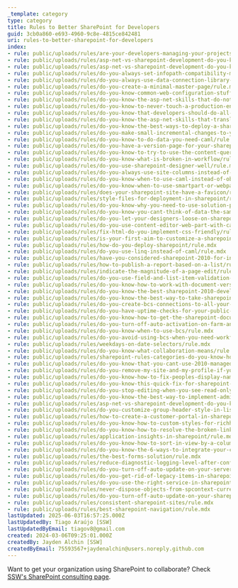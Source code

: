 ```yaml
---
_template: category
type: category
title: Rules to Better SharePoint for Developers
guid: 3cb0a860-e693-4960-9c8e-4815ce842481
uri: rules-to-better-sharepoint-for-developers
index:
- rule: public/uploads/rules/are-your-developers-managing-your-projects-with-tfs-with-proven-agile-scrum-and-alm-strategies/rule.mdx
- rule: public/uploads/rules/asp-net-vs-sharepoint-development-do-you-know-deployment-is-different/rule.mdx
- rule: public/uploads/rules/asp-net-vs-sharepoint-development-do-you-know-source-control-is-different/rule.mdx
- rule: public/uploads/rules/do-you-always-set-infopath-compatibility-mode-to-design-for-both-rich-and-web-client-forms/rule.mdx
- rule: public/uploads/rules/do-you-always-use-data-connection-library-for-infopath-forms/rule.mdx
- rule: public/uploads/rules/do-you-create-a-minimal-master-page/rule.mdx
- rule: public/uploads/rules/do-you-know-common-web-configuration-stuff-you-will-need/rule.mdx
- rule: public/uploads/rules/do-you-know-the-asp-net-skills-that-do-not-translate-aka-different/rule.mdx
- rule: public/uploads/rules/do-you-know-to-never-touch-a-production-environment-with-sharepoint-designer/rule.mdx
- rule: public/uploads/rules/do-you-know-that-developers-should-do-all-their-custom-work-in-their-own-sharepoint-development-environment/rule.mdx
- rule: public/uploads/rules/do-you-know-the-asp-net-skills-that-translate/rule.mdx
- rule: public/uploads/rules/do-you-know-the-best-ways-to-deploy-a-sharepoint-solution/rule.mdx
- rule: public/uploads/rules/do-you-make-small-incremental-changes-to-your-vsewss-projects/rule.mdx
- rule: public/uploads/rules/do-you-know-to-do-data-you-need-caml/rule.mdx
- rule: public/uploads/rules/do-you-have-a-version-page-for-your-sharepoint-site/rule.mdx
- rule: public/uploads/rules/do-you-know-to-try-to-use-the-content-query-web-part-cqwp-over-the-data-view-web-part-dvwp/rule.mdx
- rule: public/uploads/rules/do-you-know-what-is-broken-in-workflow/rule.mdx
- rule: public/uploads/rules/do-you-use-sharepoint-designer-well/rule.mdx
- rule: public/uploads/rules/do-you-always-use-site-columns-instead-of-list-columns/rule.mdx
- rule: public/uploads/rules/do-you-know-when-to-use-caml-instead-of-object-model/rule.mdx
- rule: public/uploads/rules/do-you-know-when-to-use-smartpart-or-webpart/rule.mdx
- rule: public/uploads/rules/does-your-sharepoint-site-have-a-favicon/rule.mdx
- rule: public/uploads/rules/style-files-for-deployment-in-sharepoint/rule.mdx
- rule: public/uploads/rules/do-you-know-why-you-need-to-use-solution-package-instead-of-deployment-manually/rule.mdx
- rule: public/uploads/rules/do-you-know-you-cant-think-of-data-the-same-way/rule.mdx
- rule: public/uploads/rules/do-you-let-your-designers-loose-on-sharepoint/rule.mdx
- rule: public/uploads/rules/do-you-use-content-editor-web-part-with-care/rule.mdx
- rule: public/uploads/rules/fix-html-do-you-implement-css-friendly/rule.mdx
- rule: public/uploads/rules/is-your-first-aim-to-customize-a-sharepoint-webpart/rule.mdx
- rule: public/uploads/rules/how-do-you-deploy-sharepoint/rule.mdx
- rule: public/uploads/rules/do-you-use-linq-instead-of-caml/rule.mdx
- rule: public/uploads/rules/have-you-considered-sharepoint-2010-for-internet-sites-license/rule.mdx
- rule: public/uploads/rules/how-to-publish-a-report-based-on-a-list/rule.mdx
- rule: public/uploads/rules/indicate-the-magnitude-of-a-page-edit/rule.mdx
- rule: public/uploads/rules/do-you-use-field-and-list-item-validation-in-2010/rule.mdx
- rule: public/uploads/rules/do-you-know-how-to-work-with-document-versions/rule.mdx
- rule: public/uploads/rules/do-you-know-the-best-sharepoint-2010-development-environment/rule.mdx
- rule: public/uploads/rules/do-you-know-the-best-way-to-take-sharepoint-data-offline/rule.mdx
- rule: public/uploads/rules/do-you-create-bcs-connections-to-all-your-line-of-business-lob-applications/rule.mdx
- rule: public/uploads/rules/do-you-have-uptime-checks-for-your-public-sharepoint-site/rule.mdx
- rule: public/uploads/rules/do-you-know-how-to-get-the-sharepoint-document-version-in-word/rule.mdx
- rule: public/uploads/rules/do-you-turn-off-auto-activation-on-farm-and-web-application-scope-features/rule.mdx
- rule: public/uploads/rules/do-you-know-when-to-use-bcs/rule.mdx
- rule: public/uploads/rules/do-you-avoid-using-bcs-when-you-need-workflow/rule.mdx
- rule: public/uploads/rules/weekdays-on-date-selectors/rule.mdx
- rule: public/uploads/rules/do-you-know-what-collaboration-means/rule.mdx
- rule: public/uploads/rules/sharepoint-rules-categories-do-you-know-how-to-make-the-title-consistent/rule.mdx
- rule: public/uploads/rules/do-you-know-that-you-cant-use-2010-managed-metadata-with-office-2007-out-of-the-box/rule.mdx
- rule: public/uploads/rules/do-you-remove-my-site-and-my-profile-if-you-are-not-using-them/rule.mdx
- rule: public/uploads/rules/do-you-know-how-to-fix-peoples-display-name-in-sharepoint/rule.mdx
- rule: public/uploads/rules/do-you-know-this-quick-fix-for-sharepoint-javascript-errors-that-prevents-you-from-switching-page-layout/rule.mdx
- rule: public/uploads/rules/do-you-stop-editing-when-you-see-read-only/rule.mdx
- rule: public/uploads/rules/do-you-know-the-best-way-to-implement-administrators-login/rule.mdx
- rule: public/uploads/rules/asp-net-vs-sharepoint-development-do-you-know-what-you-get-for-free-out-of-the-box/rule.mdx
- rule: public/uploads/rules/do-you-customize-group-header-style-in-list/rule.mdx
- rule: public/uploads/rules/how-to-create-a-customer-portal-in-sharepoint/rule.mdx
- rule: public/uploads/rules/do-you-know-how-to-custom-styles-for-richhtmleditor-in-sharepoint-2013/rule.mdx
- rule: public/uploads/rules/do-you-know-how-to-resolve-the-broken-links-caused-by-page-renaming/rule.mdx
- rule: public/uploads/rules/application-insights-in-sharepoint/rule.mdx
- rule: public/uploads/rules/do-you-know-how-to-sort-in-view-by-a-column-through-code/rule.mdx
- rule: public/uploads/rules/do-you-know-the-6-ways-to-integrate-your-crm-2011-data-into-sharepoint-2010/rule.mdx
- rule: public/uploads/rules/the-best-forms-solution/rule.mdx
- rule: public/uploads/rules/reduce-diagnostic-logging-level-after-configure-hybrid-search/rule.mdx
- rule: public/uploads/rules/do-you-turn-off-auto-update-on-your-servers/rule.mdx
- rule: public/uploads/rules/do-you-get-rid-of-legacy-items-in-sharepoint-online/rule.mdx
- rule: public/uploads/rules/do-you-use-the-right-service-in-sharepoint-2013/rule.mdx
- rule: public/uploads/rules/never-dispose-objects-from-spcontext-current/rule.mdx
- rule: public/uploads/rules/do-you-turn-off-auto-update-on-your-sharepoint-servers/rule.mdx
- rule: public/uploads/rules/consistent-sharepoint-sites/rule.mdx
- rule: public/uploads/rules/best-sharepoint-navigation/rule.mdx
lastUpdated: 2025-06-03T16:57:25.000Z
lastUpdatedBy: Tiago Araújo [SSW]
lastUpdatedByEmail: tiagov8@gmail.com
created: 2024-03-06T09:25:01.000Z
createdBy: Jayden Alchin [SSW]
createdByEmail: 75593567+jaydenalchin@users.noreply.github.com
---
```


Want to get your organization using SharePoint to collaborate? Check [SSW's SharePoint consulting page](https://ssw.com.au/consulting/sharepoint).
